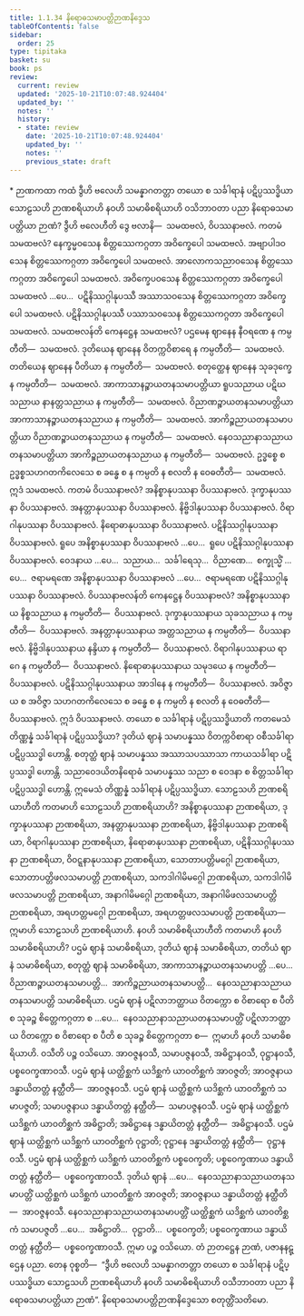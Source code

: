 ```yaml
---
title: 1.1.34 နိရောဓသမာပတ္တိဉာဏနိဒ္ဒေသ
tableOfContents: false
sidebar:
  order: 25
type: tipitaka
basket: su
book: ps
review:
  current: review
  updated: '2025-10-21T10:07:48.924404'
  updated_by: ''
  notes: ''
  history:
  - state: review
    date: '2025-10-21T10:07:48.924404'
    updated_by: ''
    notes: ''
    previous_state: draft
---
```



<DynamicBreadcrumb />


<ReviewStatus review={frontmatter.review} showDetails={true} />

<HypothesisAnnotation frontmatter={frontmatter} />

<Paragraph type="center" book="ps">
* ဉာဏကထာ
</Paragraph>


<Division number="83" book="ps" e="ch" v="26" p="94">

<Paragraph number="565" book="ps">
ကထံ ဒွီဟိ ဗလေဟိ သမန္နာဂတတ္တာ တယော စ သင်္ခါရာနံ ပဋိပ္ပဿဒ္ဓိယာ သောဠသဟိ ဉာဏစရိယာဟိ နဝဟိ သမာဓိစရိယာဟိ ဝသိဘာဝတာ ပညာ နိရောဓသမာပတ္တိယာ ဉာဏံ?
</Paragraph>

<Paragraph number="566" book="ps">
<Emphasis>ဒွီဟိ ဗလေဟီ</Emphasis>တိ ဒွေ ဗလာနိ—  သမထဗလံ, ဝိပဿနာဗလံ. ကတမံ သမထဗလံ? နေက္ခမ္မဝသေန စိတ္တဿေကဂ္ဂတာ အဝိက္ခေပေါ သမထဗလံ. အဗျာပါဒဝသေန စိတ္တဿေကဂ္ဂတာ အဝိက္ခေပေါ သမထဗလံ. အာလောကသညာဝသေန စိတ္တဿေကဂ္ဂတာ အဝိက္ခေပေါ သမထဗလံ. အဝိက္ခေပဝသေန စိတ္တဿေကဂ္ဂတာ အဝိက္ခေပေါ သမထဗလံ …ပေ…  ပဋိနိဿဂ္ဂါနုပဿီ အဿာသဝသေန စိတ္တဿေကဂ္ဂတာ အဝိက္ခေပေါ သမထဗလံ. ပဋိနိဿဂ္ဂါနုပဿီ ပဿာသဝသေန စိတ္တဿေကဂ္ဂတာ အဝိက္ခေပေါ သမထဗလံ.
</Paragraph>

<Paragraph number="567" book="ps">
<Emphasis>သမထဗလန်</Emphasis>တိ ကေနဋ္ဌေန သမထဗလံ? ပဌမေန ဈာနေန နီဝရဏေ န ကမ္ပတီတိ—  သမထဗလံ. ဒုတိယေန ဈာနေန ဝိတက္ကဝိစာရေ န ကမ္ပတီတိ—  သမထဗလံ. တတိယေန ဈာနေန ပီတိယာ န ကမ္ပတီတိ—  သမထဗလံ. စတုတ္ထေန ဈာနေန သုခဒုက္ခေ န ကမ္ပတီတိ—  သမထဗလံ. အာကာသာနဉ္စာယတနသမာပတ္တိယာ ရူပသညာယ ပဋိဃသညာယ နာနတ္တသညာယ န ကမ္ပတီတိ—  သမထဗလံ. ဝိညာဏဉ္စာယတနသမာပတ္တိယာ အာကာသာနဉ္စာယတနသညာယ န ကမ္ပတီတိ—  သမထဗလံ. အာကိဉ္စညာယတနသမာပတ္တိယာ ဝိညာဏဉ္စာယတနသညာယ န ကမ္ပတီတိ—  သမထဗလံ. နေဝသညာနာသညာယတနသမာပတ္တိယာ အာကိဉ္စညာယတနသညာယ န ကမ္ပတီတိ—  သမထဗလံ. ဥဒ္ဓစ္စေ စ ဥဒ္ဓစ္စသဟဂတကိလေသေ စ ခန္ဓေ စ န ကမ္ပတိ န စလတိ န ဝေဓတီတိ—  သမထဗလံ. ဣဒံ သမထဗလံ.
</Paragraph>

<Paragraph number="568" book="ps">
ကတမံ ဝိပဿနာဗလံ? အနိစ္စာနုပဿနာ ဝိပဿနာဗလံ. ဒုက္ခာနုပဿနာ ဝိပဿနာဗလံ. အနတ္တာနုပဿနာ ဝိပဿနာဗလံ. နိဗ္ဗိဒါနုပဿနာ ဝိပဿနာဗလံ. ဝိရာဂါနုပဿနာ ဝိပဿနာဗလံ. နိရောဓာနုပဿနာ ဝိပဿနာဗလံ. ပဋိနိဿဂ္ဂါနုပဿနာ ဝိပဿနာဗလံ. ရူပေ အနိစ္စာနုပဿနာ ဝိပဿနာဗလံ …ပေ…  ရူပေ ပဋိနိဿဂ္ဂါနုပဿနာ ဝိပဿနာဗလံ. ဝေဒနာယ …ပေ…  သညာယ…  သင်္ခါရေသု…  ဝိညာဏေ…  စက္ခုသ္မိံ …ပေ…  ဇရာမရဏေ အနိစ္စာနုပဿနာ ဝိပဿနာဗလံ …ပေ…  ဇရာမရဏေ ပဋိနိဿဂ္ဂါနုပဿနာ ဝိပဿနာဗလံ.
</Paragraph>

<Paragraph number="569" book="ps">
<Emphasis>ဝိပဿနာဗလန်</Emphasis>တိ ကေနဋ္ဌေန ဝိပဿနာဗလံ? အနိစ္စာနုပဿနာယ နိစ္စသညာယ န ကမ္ပတီတိ—  ဝိပဿနာဗလံ. ဒုက္ခာနုပဿနာယ သုခသညာယ န ကမ္ပတီတိ—  ဝိပဿနာဗလံ. အနတ္တာနုပဿနာယ အတ္တသညာယ န ကမ္ပတီတိ—  ဝိပဿနာဗလံ. နိဗ္ဗိဒါနုပဿနာယ နန္ဒိယာ န ကမ္ပတီတိ—  ဝိပဿနာဗလံ. ဝိရာဂါနုပဿနာယ ရာဂေ န ကမ္ပတီတိ—  ဝိပဿနာဗလံ. နိရောဓာနုပဿနာယ သမုဒယေ န ကမ္ပတီတိ—  ဝိပဿနာဗလံ. ပဋိနိဿဂ္ဂါနုပဿနာယ အာဒါနေ န ကမ္ပတီတိ—  ဝိပဿနာဗလံ. အဝိဇ္ဇာယ စ အဝိဇ္ဇာ သဟဂတကိလေသေ စ ခန္ဓေ စ န ကမ္ပတိ န စလတိ န ဝေဓတီတိ—  ဝိပဿနာဗလံ. ဣဒံ ဝိပဿနာဗလံ.
</Paragraph>

<Paragraph number="570" book="ps">
<Emphasis>တယော စ သင်္ခါရာနံ ပဋိပ္ပဿဒ္ဓိယာ</Emphasis>တိ ကတမေသံ တိဏ္ဏန္နံ သင်္ခါရာနံ ပဋိပ္ပဿဒ္ဓိယာ? ဒုတိယံ ဈာနံ သမာပန္နဿ ဝိတက္ကဝိစာရာ ဝစီသင်္ခါရာ ပဋိပ္ပဿဒ္ဓါ ဟောန္တိ. စတုတ္ထံ ဈာနံ သမာပန္နဿ အဿာသပဿာသာ ကာယသင်္ခါရာ ပဋိပ္ပဿဒ္ဓါ ဟောန္တိ. သညာဝေဒယိတနိရောဓံ သမာပန္နဿ သညာ စ ဝေဒနာ စ စိတ္တသင်္ခါရာ ပဋိပ္ပဿဒ္ဓါ ဟောန္တိ. ဣမေသံ တိဏ္ဏန္နံ သင်္ခါရာနံ ပဋိပ္ပဿဒ္ဓိယာ.
</Paragraph>

</Division>
<Division number="84" book="ps" e="ch" v="26" p="96">

<Paragraph number="571" book="ps">
<Emphasis>သောဠသဟိ ဉာဏစရိယာဟီ</Emphasis>တိ ကတမာဟိ သောဠသဟိ ဉာဏစရိယာဟိ? အနိစ္စာနုပဿနာ ဉာဏစရိယာ, ဒုက္ခာနုပဿနာ ဉာဏစရိယာ, အနတ္တာနုပဿနာ ဉာဏစရိယာ, နိဗ္ဗိဒါနုပဿနာ ဉာဏစရိယာ, ဝိရာဂါနုပဿနာ ဉာဏစရိယာ, နိရောဓာနုပဿနာ ဉာဏစရိယာ, ပဋိနိဿဂ္ဂါနုပဿနာ ဉာဏစရိယာ, ဝိဝဋ္ဋနာနုပဿနာ ဉာဏစရိယာ, သောတာပတ္တိမဂ္ဂေါ ဉာဏစရိယာ, သောတာပတ္တိဖလသမာပတ္တိ ဉာဏစရိယာ, သကဒါဂါမိမဂ္ဂေါ ဉာဏစရိယာ, သကဒါဂါမိဖလသမာပတ္တိ ဉာဏစရိယာ, အနာဂါမိမဂ္ဂေါ ဉာဏစရိယာ, အနာဂါမိဖလသမာပတ္တိ ဉာဏစရိယာ, အရဟတ္တမဂ္ဂေါ ဉာဏစရိယာ, အရဟတ္တဖလသမာပတ္တိ ဉာဏစရိယာ—  ဣမာဟိ သောဠသဟိ ဉာဏစရိယာဟိ.
</Paragraph>

</Division>
<Division number="85" book="ps" e="ch" v="26" p="96">

<Paragraph number="572" book="ps">
<Emphasis>နဝဟိ သမာဓိစရိယာဟီ</Emphasis>တိ ကတမာဟိ နဝဟိ သမာဓိစရိယာဟိ? ပဌမံ ဈာနံ သမာဓိစရိယာ, ဒုတိယံ ဈာနံ သမာဓိစရိယာ, တတိယံ ဈာနံ သမာဓိစရိယာ, စတုတ္ထံ ဈာနံ သမာဓိစရိယာ, အာကာသာနဉ္စာယတနသမာပတ္တိ …ပေ…  ဝိညာဏဉ္စာယတနသမာပတ္တိ…  အာကိဉ္စညာယတနသမာပတ္တိ…  နေဝသညာနာသညာယတနသမာပတ္တိ သမာဓိစရိယာ. ပဌမံ ဈာနံ ပဋိလာဘတ္ထာယ ဝိတက္ကော စ ဝိစာရော စ ပီတိ စ သုခဉ္စ စိတ္တေကဂ္ဂတာ စ …ပေ…  နေဝသညာနာသညာယတနသမာပတ္တိံ ပဋိလာဘတ္ထာယ ဝိတက္ကော စ ဝိစာရော စ ပီတိ စ သုခဉ္စ စိတ္တေကဂ္ဂတာ စ—  ဣမာဟိ နဝဟိ သမာဓိစရိယာဟိ.
</Paragraph>

<Paragraph number="573" book="ps">
<Emphasis>ဝသီ</Emphasis>တိ ပဉ္စ ဝသိယော. အာဝဇ္ဇနဝသီ, သမာပဇ္ဇနဝသီ, အဓိဋ္ဌာနဝသီ, ဝုဋ္ဌာနဝသီ, ပစ္စဝေက္ခဏာဝသီ. ပဌမံ ဈာနံ ယတ္ထိစ္ဆကံ ယဒိစ္ဆကံ ယာဝတိစ္ဆကံ အာဝဇ္ဇတိ; အာဝဇ္ဇနာယ ဒန္ဓာယိတတ္တံ နတ္ထီတိ—  အာဝဇ္ဇနဝသီ. ပဌမံ ဈာနံ ယတ္ထိစ္ဆကံ ယဒိစ္ဆကံ ယာဝတိစ္ဆကံ သမာပဇ္ဇတိ; သမာပဇ္ဇနာယ ဒန္ဓာယိတတ္တံ နတ္ထီတိ—  သမာပဇ္ဇနဝသီ. ပဌမံ ဈာနံ ယတ္ထိစ္ဆကံ ယဒိစ္ဆကံ ယာဝတိစ္ဆကံ အဓိဋ္ဌာတိ; အဓိဋ္ဌာနေ ဒန္ဓာယိတတ္တံ နတ္ထီတိ—  အဓိဋ္ဌာနဝသီ. ပဌမံ ဈာနံ ယတ္ထိစ္ဆကံ ယဒိစ္ဆကံ ယာဝတိစ္ဆကံ ဝုဋ္ဌာတိ; ဝုဋ္ဌာနေ ဒန္ဓာယိတတ္တံ နတ္ထီတိ—  ဝုဋ္ဌာနဝသီ. ပဌမံ ဈာနံ ယတ္ထိစ္ဆကံ ယဒိစ္ဆကံ ယာဝတိစ္ဆကံ ပစ္စဝေက္ခတိ; ပစ္စဝေက္ခဏာယ ဒန္ဓာယိတတ္တံ နတ္ထီတိ—  ပစ္စဝေက္ခဏာဝသီ.
</Paragraph>

<Paragraph number="574" book="ps">
ဒုတိယံ ဈာနံ …ပေ…  နေဝသညာနာသညာယတနသမာပတ္တိံ ယတ္ထိစ္ဆကံ ယဒိစ္ဆကံ ယာဝတိစ္ဆကံ အာဝဇ္ဇတိ; အာဝဇ္ဇနာယ ဒန္ဓာယိတတ္တံ နတ္ထီတိ—  အာဝဇ္ဇနဝသီ. နေဝသညာနာသညာယတနသမာပတ္တိံ ယတ္ထိစ္ဆကံ ယဒိစ္ဆကံ ယာဝတိစ္ဆကံ သမာပဇ္ဇတိ …ပေ…  အဓိဋ္ဌာတိ…  ဝုဋ္ဌာတိ…  ပစ္စဝေက္ခတိ; ပစ္စဝေက္ခဏာယ ဒန္ဓာယိတတ္တံ နတ္ထီတိ—  ပစ္စဝေက္ခဏာဝသီ. ဣမာ ပဉ္စ ဝသိယော. တံ ဉာတဋ္ဌေန ဉာဏံ, ပဇာနနဋ္ဌေန ပညာ. တေန ဝုစ္စတိ—  “ဒွီဟိ ဗလေဟိ သမန္နာဂတတ္တာ တယော စ သင်္ခါရာနံ ပဋိပ္ပဿဒ္ဓိယာ သောဠသဟိ ဉာဏစရိယာဟိ နဝဟိ သမာဓိစရိယာဟိ ဝသီဘာဝတာ ပညာ နိရောဓသမာပတ္တိယာ ဉာဏံ”.

</Paragraph>
</Division>

<Paragraph number="575" type="center" book="ps">
နိရောဓသမာပတ္တိဉာဏနိဒ္ဒေသော စတုတ္တိံသတိမော.
</Paragraph>